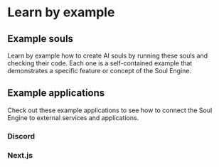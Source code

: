 
# Learn by example

## Example souls

Learn by example how to create AI souls by running these souls and checking their code. Each one is a self-contained example that demonstrates a specific feature or concept of the Soul Engine.



<Cards>
  <ImageCard
    title="Samantha pokes"
    src="/images/guide/learn-by-example/schedule-interact.webp"
    href="https://github.com/opensouls/community/tree/main/souls/schedule-interact"
  />
  <ImageCard
    title="A game of 20 questions"
    src="/images/guide/learn-by-example/example-twenty-questions.webp"
    href="https://github.com/opensouls/community/tree/main/souls/example-twenty-questions"
  />
  <ImageCard
    title="A musical guessing game"
    src="/images/guide/learn-by-example/hugo-guesses-rockstars.webp"
    href="https://github.com/opensouls/community/tree/main/souls/hugo-guesses-rockstars"
  />
  <ImageCard
    title="Learning about oneself"
    src="/images/guide/learn-by-example/metatention.webp"
    href="https://github.com/opensouls/community/tree/main/souls/metatention"
  />
  <ImageCard
    title="Samantha models a user"
    src="/images/guide/learn-by-example/samantha-learns.webp"
    href="https://github.com/opensouls/community/tree/main/souls/samantha-learns"
  />
  <ImageCard
    title="Template env vars"
    src="/images/guide/learn-by-example/env-vars.webp"
    href="https://github.com/opensouls/community/tree/main/souls/env-vars"
  />
</Cards>

## Example applications

Check out these example applications to see how to connect the Soul Engine to external services and applications.

### Discord

<Cards>
  <ImageCard
    title="Food Critic reviews food photos"
    src="/images/guide/learn-by-example/food-critic.webp"
    href="https://github.com/opensouls/community/tree/main/demos/discord/food-critic"
  />
  <ImageCard
    title="Schmoozie in a group chat"
    src="/images/guide/learn-by-example/schmoozie-discord-group-conversations.webp"
    href="https://github.com/opensouls/community/tree/main/demos/discord/schmoozie-discord-group-conversations"
  />
</Cards>

### Next.js

<Cards>
  <ImageCard
    title="Code Monkey helps write code"
    src="/images/guide/learn-by-example/code-monkey.webp"
    href="https://github.com/opensouls/community/tree/main/demos/nextjs/code-monkey"
  />
  <ImageCard
    title="Cranky is trapped inside ASCII"
    src="/images/guide/learn-by-example/cranky.webp"
    href="https://github.com/opensouls/community/tree/main/demos/nextjs/cranky"
  />
  <ImageCard
    title="Reggie, a living regular expression"
    src="/images/guide/learn-by-example/reggie-is-regex.webp"
    href="https://github.com/opensouls/community/tree/main/demos/nextjs/reggie-is-regex"
  />
  <ImageCard
    title="Millenial Simulator"
    src="/images/guide/learn-by-example/thinking-meme.webp"
    href="https://github.com/opensouls/community/tree/main/demos/nextjs/thinking-meme"
  />
</Cards>
